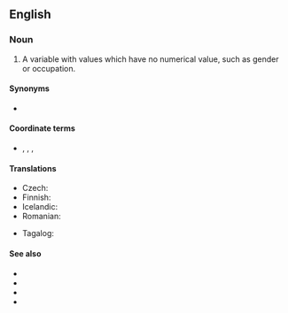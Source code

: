 ==English==

===Noun===
{{en-noun}}

# {{lb|en|statistics|metrics}} A variable with values which have no numerical value, such as gender or occupation.
{{examples-right|examples=<u>Types of leaf arrangement</u><br>opposite, alternate, whorled<br><u>States of matter</u><br>solid, liquid, gas, plasma}}

====Synonyms====
* {{l|en|categorical variable}}

====Coordinate terms====
* {{l|en|ordinal variable}}, {{l|en|cardinal variable}}, {{l|en|interval variable}}, {{l|en|ratio variable}}

====Translations====
{{trans-top|nominal variable}}
* Czech: {{t|cs|nominální proměnná|f}}
* Finnish: {{t|fi|[[luokitteluasteikollinen]] [[muuttuja]]}}
* Icelandic: {{t|is|flokkunarbreyta|f}}
* Romanian: {{t|ro|variabilă nominală|f}}
{{trans-mid}}
* Tagalog: {{t|tl|pasapyaw na aligin}}
{{trans-bottom}}

====See also====
* {{pedialite|Levels of measurement}}
* {{l|en|dummy variable}}
* {{l|en|MECE}}
* {{l|en|nominal scale}}